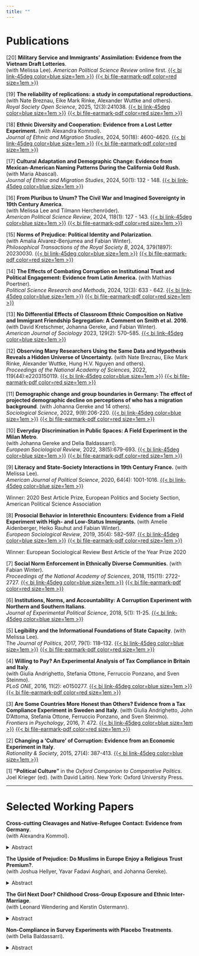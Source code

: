 ```yaml
---
title: ""
---
```


# Publications


[20] **Military Service and Immigrants’ Assimilation: Evidence from the Vietnam Draft Lotteries**.  
(with Melissa Lee).
*American Political Science Review* online first.
[{{< bi link-45deg color=blue size=1em >}}](https://doi.org/10.1017/S000305542500019X) 
[{{< bi file-earmark-pdf color=red size=1em >}}](https://www.cambridge.org/core/services/aop-cambridge-core/content/view/DD08CCB60608ED8B21EF2AA8A0440266/S000305542500019Xa.pdf/military-service-and-immigrants-integration-evidence-from-the-vietnam-draft-lotteries.pdf)

[19] **The reliability of replications: a study in computational reproductions.** (with Nate Breznau, Eike Mark Rinke, Alexander Wuttke  and others).   
*Royal Society Open Science*, 2025, 12(3):241038.
[{{< bi link-45deg color=blue size=1em >}}](https://royalsocietypublishing.org/doi/10.1098/rsos.241038) 
[{{< bi file-earmark-pdf color=red size=1em >}}](https://royalsocietypublishing.org/doi/epdf/10.1098/rsos.241038)


[18] **Ethnic Diversity and Cooperation: Evidence from a Lost Letter Experiment.** (with Alexandra Kommol).   
*Journal of Ethnic and Migration Studies*, 2024, 50(18): 4600-4620. 
[{{< bi link-45deg color=blue size=1em >}}](https://www.tandfonline.com/doi/full/10.1080/1369183X.2024.2334909) 
[{{< bi file-earmark-pdf color=red size=1em >}}](https://www.tandfonline.com/doi/epdf/10.1080/1369183X.2024.2334909?needAccess=true)


[17] **Cultural Adaptation and Demographic Change: Evidence from Mexican-American Naming Patterns During the California Gold Rush.** (with Maria Abascal).  
*Journal of Ethnic and Migration Studies*, 2024, 50(1): 132 - 148. 
[{{< bi link-45deg color=blue size=1em >}}](https://www.tandfonline.com/doi/full/10.1080/1369183X.2023.2259039) 


[16] **From Pluribus to Unum? The Civil War and Imagined Sovereignty in 19th Century America**.   
(with Melissa Lee and Tilmann Herchenröder).  
*American Political Science Review*, 2024, 118(1): 127 - 143. 
[{{< bi link-45deg color=blue size=1em >}}](https://doi.org/10.1017/S0003055423000096) 
[{{< bi file-earmark-pdf color=red size=1em >}}](https://www.cambridge.org/core/services/aop-cambridge-core/content/view/209A985C6BFB23E4B7B3E46FC22FF513/S0003055423000096a.pdf/from-pluribus-to-unum-the-civil-war-and-imagined-sovereignty-in-nineteenth-century-america.pdf)


[15] **Norms of Prejudice: Political Identity and Polarization**.   
(with Amalia Álvarez-Benjumea and Fabian Winter).   
*Philosophical Transactions of the Royal Society B*, 2024, 379(1897): 20230030. 
[{{< bi link-45deg color=blue size=1em >}}](https://royalsocietypublishing.org/doi/10.1098/rstb.2023.0030) 
[{{< bi file-earmark-pdf color=red size=1em >}}](https://royalsocietypublishing.org/doi/epdf/10.1098/rstb.2023.0030)


[14] **The Effects of Combating Corruption on Institutional Trust and Political Engagement: Evidence from Latin America.**  (with Mathias Poertner).   
*Political Science Research and Methods*, 2024, 12(3): 633 - 642. 
[{{< bi link-45deg color=blue size=1em >}}](https://doi.org/10.1017/psrm.2023.4) 
[{{< bi file-earmark-pdf color=red size=1em >}}](https://www.cambridge.org/core/services/aop-cambridge-core/content/view/60F64403542AEAF4895D94DE2F0CA516/S2049847023000043a.pdf/the-effects-of-combating-corruption-on-institutional-trust-and-political-engagement-evidence-from-latin-america.pdf)


[13] **No Differential Effects of Classroom Ethnic Composition on Native and Immigrant Friendship Segregation: A Comment on Smith et al. 2016**.   
(with David Kretschmer, Johanna Gereke, and Fabian Winter).   
*American Journal of Sociology* 2023, 129(2): 570–585.
[{{< bi link-45deg color=blue size=1em >}}](https://www.journals.uchicago.edu/doi/10.1086/727823) 



[12] **Observing Many Researchers Using the Same Data and Hypothesis Reveals a Hidden Universe of Uncertainty.** (with Nate Breznau, Eike Mark Rinke, Alexander Wuttke, Hung H.V. Nguyen and others).   
*Proceedings of the National Academy of Sciences*, 2022, 119(44):e2203150119.
[{{< bi link-45deg color=blue size=1em >}}](https://doi.org/10.1073/pnas.2203150119) 
[{{< bi file-earmark-pdf color=red size=1em >}}](https://www.pnas.org/doi/epub/10.1073/pnas.2203150119)



[11] **Demographic change and group boundaries in Germany: The effect of projected demographic decline on perceptions of who has a migration background**. (with Johanna Gereke and 14 others).    
*Sociological Science*, 2022, 9(9):206-220.
[{{< bi link-45deg color=blue size=1em >}}](https://sociologicalscience.com/articles-v9-9-206/)
[{{< bi file-earmark-pdf color=red size=1em >}}](https://sociologicalscience.com/download/vol-9/may/SocSci_v9_206to220.pdf)


[10] **Everyday Discrimination in Public Spaces: A Field Experiment in the Milan Metro**.   
(with Johanna Gereke and Delia Baldassarri).   
*European Sociological Review*, 2022, 38(5):679-693.
[{{< bi link-45deg color=blue size=1em >}}](https://academic.oup.com/esr/article/38/5/679/6524578)
[{{< bi file-earmark-pdf color=red size=1em >}}](https://watermark.silverchair.com/jcac008.pdf?token=AQECAHi208BE49Ooan9kkhW_Ercy7Dm3ZL_9Cf3qfKAc485ysgAAA00wggNJBgkqhkiG9w0BBwagggM6MIIDNgIBADCCAy8GCSqGSIb3DQEHATAeBglghkgBZQMEAS4wEQQMqJ3YBEYr2lDcW7N1AgEQgIIDAIZ9Lsuoh_yiRjk6HJUYON25YILQSSj9ie24C7WMZHm4zD7cWlR0KbcqkbfS3yVgf83D_8U1jzTvLdeuqKcCVrNiTjX5xHW6Qca6AJMaGgDDxjgp3FyEoA2Z_J6EoCsOMTh1GEhckoN_6JTogK7haBnZyf8ZWXWwXH4lwzytjRYHdIpG5ywzJy97-13clvL94ovS_oOuUhLMQZAQlCLbiombwE_Rzt3Ra5twM3z8qSyEVHtVApyFFyAM9nDXBbRn1y-3U2btmyLMm-MFkqVHYgwZ741ZlAddJEhHUQvEZBL-u20bFHCQ_N4nwRuivIsxvmn4zEFxr7FTDkXiCRZQQ5XAA0j7WUEC0RR17mZwCAd-qq2my7SAxJMlUc8LI41RvdmlU2tq6R3PHayYxs2Ve6VYmOowPwwwqDn-KI2vKHih6Ke6FvU8yHXBFDmbKrI1jY4AnPWcP8yZQ2rtQR9FCL_ZstaMbP2m_Hw-rvoC4_vjceHi6EENi4lQqK--NJG8csJKBWH64h2t_G6VU7DS37Mvwll78mBXoo11y_NT08nkS6O5Sa5B4mv9dLx-tc1znZ1iqVtnBdxOeyGWYmIIJbFtkgjgYve4A0kngP0V8cyYQN2gqJc0sONUrNTr7B_SDP6iQL3NrvVvP_uc5-IZRnXderVBQvZHJj0j-OX89IbuKC9qRcUU6AVFZzL0LYAZfe-DN2pGijpDiq5duKkyAgvq6Cuv5xP8j1iGMMaYGH8U5yhVQb9ThsSYrs2RhyRLNq6i4mYlXtUtBlnIFdofUi2RtrRrwS7Xc4vO9u1ms2vljXp7Caq1o6oA0Gy8IpQubSUE6MXaNNJGuLZOPDZDjP18qMR5JPGhKUZJ-y9LphIiwTv0bJnDFGB8DttSmA0K1knVYmpl3RCWURHSSUZBlcUTj2yo0WCWAICY13Oe9vtZhSBo8wUQHCNnrUZybQMOR-xF9ca83qQAZuEtLUtvu5X_QIhoM3fLZUl9CtAouwZnKHRb1mg1UT2ZEerhCdiz-Q)



[9] **Literacy and State-Society Interactions in 19th Century France.** (with Melissa Lee).   
*American Journal of Political Science*, 2020, 64(4): 1001-1016. 
[{{< bi link-45deg color=blue size=1em >}}](https://onlinelibrary.wiley.com/doi/abs/10.1111/ajps.12524?af=R)

::: {.callout-note appearance="minimal"}
Winner: 2020 Best Article Prize, European Politics and Society Section, American Political Science Association
:::


[8] **Prosocial Behavior in Interethnic Encounters: Evidence from a Field Experiment with High- and Low-Status Immigrants.**
(with Amelie Aidenberger, Heiko Rauhut and Fabian Winter).  
*European Sociological Review*, 2019, 35(4): 582–597. 
[{{< bi link-45deg color=blue size=1em >}}](https://academic.oup.com/esr/article/35/4/582/5512302)
[{{< bi file-earmark-pdf color=red size=1em >}}](https://watermark.silverchair.com/jcz030.pdf?token=AQECAHi208BE49Ooan9kkhW_Ercy7Dm3ZL_9Cf3qfKAc485ysgAAA0swggNHBgkqhkiG9w0BBwagggM4MIIDNAIBADCCAy0GCSqGSIb3DQEHATAeBglghkgBZQMEAS4wEQQM-x-mCk0s6EWZMDdwAgEQgIIC_sPPS3NJgORqfDCaeM1xmmPuMdNUlt-S9TA6CSWv2VIVk7J_LgrHTWU3fH_LmME4YM98wJecy5bEJ-2_QZiTq8yzdnIxzQQF_0YDkpnuwj0HK3mW7j7KLaSo3rKTKCAuH7rlHE-mNs21mpHBQLGTVcFEqril4Em2SuTexMO7_uHurDDcWjhfNKxgaGM1t_sXPOwSrg6nnaYP2H92657D_Mizz-QV0hyb2BxirQzhI7ZdeC-Ee7WHXyBHYTxf8JRLLh5xWvWrknaGvYAW5FINg43sDDrRfpHYcqjonwfEJGNQKY-u4K7TTM8Tr1netSaRbHUf6bv9AnSgnWp0l0GDIR5frlKpnJjYfy2RWpr3ymizo4L5JJxe7usIqxZJmjtwkvtzq9rkzeQg-Mpauyn3R0TVNiBibOvRf73KUiEcm0wHXVFTZk0_j2GZGoCKcrONQhlOwPv8kz8Lvrklrjt0OdlPhnIh0fXHl1-nla7DYuxc6tp7uhVfPyEbv58jSm_yvxxMHi-KTQgGNQdvwIJE9V1z_O9k5SJDPUPC_v8RpfKs9e_y9VbGcd6kkL4YVL956OLu45VfNpbquFeW2tSDjZAFxKItDoRAZWPTL9Z8uhWv-nLBoGh4kRu694aaCQSp6ZDbw3EYtEajqwOaV6pmqwym2Bvo3GpHLtspkw3W1DgZvYHClPwtsdYDhdVp5fLIfMZoq4khU7laJOR8uh4T2CLHRyoWVGBsnMn9PtNt74F_VPJZYWSditBqD9lJi_gI0Szo5R8luh9yXLgxWjDJcLm7u8djr1Gy2O1WV0Vqm1Lj99G4mDYMVI6mgG4j0zROhlz4ygrQn00D3La1Buw4hkLEr-3v1uZwwwLUu85bNWF9gC5WduOGfupz23xtWj41sog6nDMWbX6qRdMvQ0fcqdoLfYnLpvRvKmOiyleg3HkLz-ajWj13LW57jVTE14b3d4KLdN2ncG7EE3GJrr1CsQyBibzLO3JXULBlj2ns3ycGBs0MWIPcHk6u1VDcorY)

::: {.callout-caution appearance="minimal"}
Winner: European Sociological Review Best Article of the Year Prize 2020
:::


[7] **Social Norm Enforcement in Ethnically Diverse Communities**. (with Fabian Winter).   
*Proceedings of the National Academy of Sciences*, 2018, 115(11): 2722-2727.
[{{< bi link-45deg color=blue size=1em >}}](https://www.pnas.org/doi/10.1073/pnas.1718309115)
[{{< bi file-earmark-pdf color=red size=1em >}}](https://www.pnas.org/doi/epdf/10.1073/pnas.1718309115)


[6] **Institutions, Norms, and Accountability: A Corruption Experiment with Northern and Southern Italians**.   
*Journal of Experimental Political Science*, 2018, 5(1): 11-25.
[{{< bi link-45deg color=blue size=1em >}}](https://doi.org/10.1017/XPS.2017.26)


[5] **Legibility and the Informational Foundations of State Capacity**. (with Melissa Lee).   
The *Journal of Politics*, 2017, 79(1): 118–132.
[{{< bi link-45deg color=blue size=1em >}}](https://www.journals.uchicago.edu/doi/full/10.1086/688053)
[{{< bi file-earmark-pdf color=red size=1em >}}](https://www.journals.uchicago.edu/doi/epdf/10.1086/688053)


[4] **Willing to Pay? An Experimental Analysis of Tax Compliance in Britain and Italy**.   
(with Giulia Andrighetto, Stefania Ottone, Ferruccio Ponzano, and Sven Steinmo).   
*PLoS ONE*, 2016, 11(2): e0150277.
[{{< bi link-45deg color=blue size=1em >}}](https://journals.plos.org/plosone/article?id=10.1371/journal.pone.0150277)
[{{< bi file-earmark-pdf color=red size=1em >}}](https://journals.plos.org/plosone/article/file?id=10.1371/journal.pone.0150277&type=printable)


[3] **Are Some Countries More Honest than Others? Evidence from a Tax Compliance Experiment in Sweden and Italy**. (with Giulia Andrighetto,  John D'Attoma, Stefania Ottone, Ferruccio Ponzano, and Sven Steinmo).   
*Frontiers in Psychology*, 2016, 7: 472.
[{{< bi link-45deg color=blue size=1em >}}](https://www.frontiersin.org/journals/psychology/articles/10.3389/fpsyg.2016.00472/full)
[{{< bi file-earmark-pdf color=red size=1em >}}](https://www.readcube.com/articles/10.3389/fpsyg.2016.00472)


[2] **Changing a ‘Culture’ of Corruption: Evidence from an Economic Experiment in Italy**.   
*Rationality & Society*, 2015, 27(4): 387-413.
[{{< bi link-45deg color=blue size=1em >}}](https://journals.sagepub.com/doi/abs/10.1177/1043463115605475)


[1] **"Political Culture"** in the *Oxford Companion to Comparative Politics*. Joel Krieger (ed). (with David Laitin).  New York: Oxford University Press.


---

# Selected Working Papers


**Cross-cutting Cleavages and Native-Refugee Contact: Evidence from Germany**.   
(with Alexandra Kommol).

<details>
<summary>Abstract</summary>
The arrival of large numbers of asylum seekers in many European countries has raised critical questions concerning refugee integration. While prior research has examined individual characteristics (e.g. refugees’ educational attainment) and contextual conditions (e.g. local unemployment rates) as additive factors underlying social integration, we argue that complementarities between individual refugees and their place of resettlement can further enhance refugee-native contacts. Specifically, we focus on marital status as a key “milestone” shaping individuals’ social networks and study the influence of marital status similarity between indi- vidual refugees and their host communities. Using data from the IAB-BAMF-SOEP Survey of Refugees and leveraging the exogenous assignment of asylum seekers in Germany, we show that marital status similarity increases refugee-native contacts for all refugee groups except single refugee men. Importantly, the effects of contextual similarity are especially pronounced amongst female refugees, a group which tends to report fewer interactions with natives in the first place. Overall, we conclude refugees may stand to benefit from allocation policies that take “contextual fit” into account when assigning asylum seekers to places of residence.
</details>

**The Upside of Prejudice: Do Muslims in Europe Enjoy a Religious Trust Premium?**.  
(with Joshua Hellyer, Yavar Fadavi Asghari, and Johanna Gereke).

<details>
<summary>Abstract</summary>
Muslim immigrants in European societies are often perceived as more religious than their Christian counterparts. Such traditional religiosity is seen as conflicting with modern, liberal values, thereby contributing to Islamophobia. However, could Muslims' putative religiosity paradoxically increase their perceived trustworthiness? Drawing on research  suggesting that religiosity signals benevolent intentions, we test whether religious Muslims indeed benefit from a "trust premium". Combining insights from both population-based survey experiments and a lab-in-the-field experiment in Germany, we find that outwardly-religious Muslims are indeed (i) perceived as more trustworthy, and (ii) trusted more in monetary exchanges. The results indicate that perceived religiosity among Muslims in Europe may act as a social asset, thereby challenging prevailing narratives of Islam in Christian-heritage societies.
</details>

**The Girl Next Door? Childhood Cross-Group Exposure and Ethnic Inter-Marriage**.   
(with Leonard Wendering and Kerstin Ostermann).

<details>
<summary>Abstract</summary>
This study investigates the long-term effects of early-life inter-ethnic exposure on social integration outcomes focusing on the late 19th-century United States. Utilizing linked historical census data from  1880 and 1900, we analyze how the ethnic identity of childhood neighbors influences adult marriage choices. We employ hierarchical density-based spatial clustering to delineate historical ethnic neighborhoods, and use coarsened exact matching to identify "exposed" and "unexposed" individuals within the same  urban geographies. Even after accounting for (parents') residential choices,  we find that individuals growing up next to an ethnic outgroup family are significantly more likely to marry into their childhood neighbor’s ethnic group. These results are broadly in line with Contact Theory, and highlight the enduring impact of early intergroup interactions on long-term social integration.
</details>

**Non-Compliance in Survey Experiments with Placebo Treatments**.   
(with Delia Baldassarri).

<details>
<summary>Abstract</summary>
Survey experiments often utilize placebo controls which aim to mimic the treatment condition while leaving the key explanatory variable unaffected. We illustrate the problems that can arise under placebo-controlled designs when compliance with treat- ment assignment is imperfect (e.g. when respondents are inattentive to experimental manipulations). We argue that estimating complier average causal effects (CACEs) under these conditions requires either (i) the inclusion of a “pure control” condition involving no experimental manipulation, or (ii) the strong assumption that compliance profiles are balanced across the treatment and placebo arms. We illustrate these points with data from a “failed” survey experiment on how the performance of ethnic minorities affects processes of social categoriazion.
</details>





